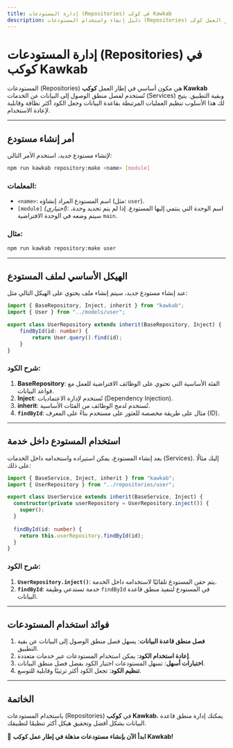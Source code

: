 ```yaml
---
title: إدارة المستودعات (Repositories) في كوكب Kawkab
description: دليل إنشاء واستخدام المستودعات (Repositories) في إطار العمل كوكب Kawkab لتنظيم التعامل مع قواعد البيانات.
---
```


# إدارة المستودعات (Repositories) في كوكب Kawkab

المستودعات (Repositories) هي مكون أساسي في إطار العمل **كوكب Kawkab** تُستخدم لفصل منطق الوصول إلى البيانات عن الخدمات (Services) وبقية التطبيق. يتيح لك هذا الأسلوب تنظيم العمليات المرتبطة بقاعدة البيانات وجعل الكود أكثر نظافة وقابلية لإعادة الاستخدام.

---

## أمر إنشاء مستودع

لإنشاء مستودع جديد، استخدم الأمر التالي:

```bash
npm run kawkab repository:make <name> [module]
```

### **المعلمات:**
- `<name>`: اسم المستودع المراد إنشاؤه (مثل: `user`).
- `[module]` _(اختياري)_: اسم الوحدة التي ينتمي إليها المستودع. إذا لم يتم تحديد وحدة، سيتم وضعه في الوحدة الافتراضية `main`.

### **مثال:**
```bash
npm run kawkab repository:make user
```

---

## الهيكل الأساسي لملف المستودع

عند إنشاء مستودع جديد، سيتم إنشاء ملف يحتوي على الهيكل التالي مثل:

```typescript
import { BaseRepository, Inject, inherit } from "kawkab";
import { User } from "../models/user";

export class UserRepository extends inherit(BaseRepository, Inject) {
    findById(id: number) {
        return User.query().find(id);
    }
}
```

### **شرح الكود:**
1. **BaseRepository**: الفئة الأساسية التي تحتوي على الوظائف الافتراضية للعمل مع قواعد البيانات.
2. **Inject**: تُستخدم لإدارة الاعتماديات (Dependency Injection).
3. **inherit**: تُستخدم لدمج الوظائف من الفئات الأساسية.
4. **`findById`**: مثال على طريقة مخصصة للعثور على مستخدم بناءً على المعرف (ID).

---

## استخدام المستودع داخل خدمة

بعد إنشاء المستودع، يمكن استيراده واستخدامه داخل الخدمات (Services). إليك مثالًا على ذلك:

```typescript
import { BaseService, Inject, inherit } from "kawkab";
import { UserRepository } from "../repositories/user";

export class UserService extends inherit(BaseService, Inject) {
  constructor(private userRepository = UserRepository.inject()) {
    super();
  }
  
  findById(id: number) {
    return this.userRepository.findById(id);
  }
}
```

### **شرح الكود:**
1. **`UserRepository.inject()`**: يتم حقن المستودع تلقائيًا لاستخدامه داخل الخدمة.
2. **`findById`**: خدمة تستدعي وظيفة `findById` في المستودع لتنفيذ منطق قاعدة البيانات.

---

## فوائد استخدام المستودعات

1. **فصل منطق قاعدة البيانات**: يسهل فصل منطق الوصول إلى البيانات عن بقية التطبيق.
2. **إعادة استخدام الكود**: يمكن استخدام المستودعات عبر خدمات متعددة.
3. **اختبارات أسهل**: تسهل المستودعات اختبار الكود بفضل فصل منطق البيانات.
4. **تنظيم الكود**: تجعل الكود أكثر ترتيبًا وقابلية للتوسع.

---

## الخاتمة

باستخدام المستودعات (Repositories) في **كوكب Kawkab**، يمكنك إدارة منطق قاعدة البيانات بشكل أفضل وتحقيق هيكل أكثر تنظيمًا لتطبيقك. 

🎉 **ابدأ الآن بإنشاء مستودعات مذهلة في إطار عمل كوكب Kawkab!**